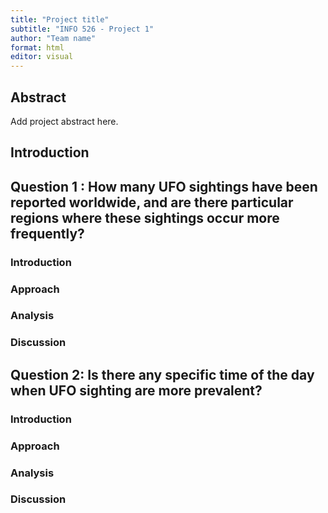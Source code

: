 ```yaml
---
title: "Project title"
subtitle: "INFO 526 - Project 1"
author: "Team name"
format: html
editor: visual
---
```


## Abstract

Add project abstract here.

## Introduction

## Question 1 : How many UFO sightings have been reported worldwide, and are there particular regions where these sightings occur more frequently?

### Introduction

### Approach

### Analysis

### Discussion

## Question 2: Is there any specific time of the day when UFO sighting are more prevalent?

### Introduction

### Approach

### Analysis

### Discussion
